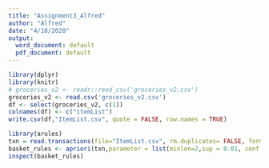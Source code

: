 ```yaml
---
title: "Assignment3_Alfred"
author: "Alfred"
date: "4/18/2020"
output:
  word_document: default
  pdf_document: default
---
```


```r
library(dplyr)
library(knitr)
# groceries_v2 <- readr::read_csv('groceries_v2.csv')
groceries_v2 <- read.csv('groceries_v2.csv')
df <- select(groceries_v2, c(1))
colnames(df) <- c("itemList")
write.csv(df,"ItemList.csv", quote = FALSE, row.names = TRUE)
```

```r
library(arules)
txn = read.transactions(file="ItemList.csv", rm.duplicates= FALSE, format="basket",sep=",",cols=1);
basket_rules <- apriori(txn,parameter = list(minlen=2,sup = 0.01, conf = 0.5, target="rules"))
inspect(basket_rules)
```

